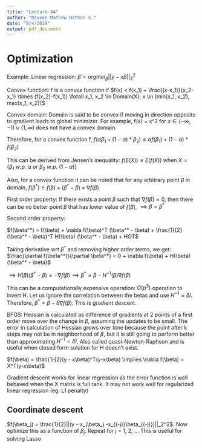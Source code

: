 ```yaml
---
title: "Lecture 04"
author: "Naveen Mathew Nathan S."
date: "9/4/2019"
output: pdf_document
---
```


# Optimization

Example: Linear regression: $\hat \beta = argmin_\beta ||y-x\beta||^2_2$

Convex function: f is a convex function if $f(x) < f(x_1) + \frac{(x-x_1)}{x_2-x_1} \times (f(x_2)-f(x_1)) \forall x_1, x_2 \in Domain(X); x \in (min(x_1, x_2), max(x_1, x_2))$

Convex domain: Domain is said to be convex if moving in direction opposite to gradient leads to global minimizer. For example, f(x) = x^2 for $x \in (-\infty, -1) \cup (1, \infty)$ does not have a convex domain.

Therefore, for a convex function f, $f(\alpha\beta_1 + (1-\alpha)*\beta_2) \le \alpha f(\beta_1) + (1-\alpha)*f(\beta_2)$

This can be derived from Jensen's inequality: $f(E(X)) \le E(f(X))$ when $X = \{\beta_1\ w.p.\ \alpha\ or\ \beta_2\ w.p.\ (1-\alpha)\}$

Also, for a convex function it can be noted that for any arbitrary point $\beta$ in domain, $f(\beta^*) \ge f(\beta) + (\beta^* - \beta) \times \nabla f(\beta)$

First order property: If there exists a point $\beta$ such that $\nabla f(\beta) = 0$, then there can be no better point $\beta$ that has lower value of $f(\beta)$, $\implies \beta = \beta^*$

Second order property:

$f(\beta^*) = f(\beta) + \nabla f(\beta)^T (\beta^* - \beta) + \frac{1}{2}(\beta^* - \beta)^T H(\beta) (\beta^* - \beta) + HOT$

Taking derivative wrt $\beta^*$ and removing higher order terms, we get: $\frac{\partial f(\beta^*)}{\partial \beta^*} = 0 + \nabla f(\beta) + H(\beta)(\beta^* - \beta)$

$\implies H(\beta)(\beta^* - \beta) = -\nabla f(\beta) \implies \beta^* = \beta - H^{-1}(\beta)\nabla f(\beta)$

This can be a computationally expensive operation: $O(p^3)$ operation to invert H. Let us ignore the correlation between the betas and use $H^{-1} = \delta I$. Therefore, $\beta^* = \beta - \delta \nabla f(\beta)$. This is gradient descent.

BFGS: Hessian is calculated as difference of gradients at 2 points of a first order move over the change in $\beta$, assuming the updates to be small. The error in calculation of Hessian grows over time because the point after k steps may not be in neighborhood of $\beta$, but it is still going to perform better than approximating $H^{-1} = \delta I$. Also called quasi-Newton-Raphson and is useful when closed form solution for H doesn't exist.

$f(\beta) = \frac{1}{2}(y - x\beta)^T(y-x\beta) \implies \nabla f(\beta) = X^T(y-x\beta)$

Gradient descent works for linear regression as the error function is well behaved when the X matrix is full rank. It may not work well for regularized linear regression (eg: L1 penalty)

## Coordinate descent

$f(\beta_j) = \frac{1}{2}||(y - x_j\beta_j -x_{(-j)}\beta_{(-j)})||_2^2$. Now optimize this as a function of $\beta_j$. Repeat for j = 1, 2, ... This is useful for solving Lasso